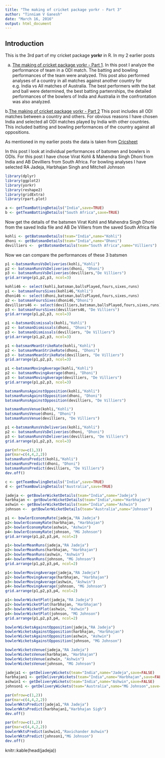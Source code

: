 ```yaml
---
title: "The making of cricket package yorkr - Part 3"
author: "Tinniam V Ganesh"
date: "March 16, 2016"
output: html_document
---
```


## Introduction
This is the 3rd part of my cricket package **yorkr** in R. In my 2 earlier posts  

a. [The making of cricket package yorkr - Part 1](https://gigadom.wordpress.com/2016/03/05/the-making-of-cricket-package-yorkr-part-1-2/). In this post I analyze the performance of team in a ODI match. The batting and bowling performances of the team were analyzed. This post also performed analyses of a country in all matches against another country for e.g. India vs All matches of Australia. The best performers with the bat and ball were determined, the best batting partenrships, the detailed performances of the bowlers of India and Australia in the confrontation was also analyzed.

b.[The making of cricket package yorkr - Part 2](https://gigadom.wordpress.com/2016/03/09/the-making-of-cricket-package-yorkr-part-2/)
This post includes all ODI matches between a country and others. For obvious reasons I have chosen India and selected all ODI matches played by India with other countries. This included batting and bowling performances of the country against all oppositions.

As mentioned in my earlier posts the data is taken from [Cricsheet](http://cricsheet.org/)

In this post I look at individual performances of batsmen and bowlers in ODIs. For this post I have chose Virat Kohli & Mahendra Singh Dhoni from India and AB Devilliers from South Africa. For bowling analyses I have selected RA Jadeja, Harbhajan Singh and Mitchell Johnson

```r
library(dplyr)
library(ggplot2)
library(yorkr)
library(reshape2)
library(gridExtra)
library(rpart.plot)
```



```r
a <- getTeamBattingDetails("India",save=TRUE)
b <- getTeamBattingDetails("South Africa",save=TRUE)

```

Now get the details of the batsmen Virat Kohli and Mahendra Singh Dhoni from the saved India file and AB De Villiers from the saved South Africa file
```r
kohli <- getBatsmanDetails(team="India",name="Kohli")
dhoni <- getBatsmanDetails(team="India",name="Dhoni")
devilliers <-  getBatsmanDetails(team="South Africa",name="Villiers")

```

Now we can compare the performances of these 3 batsmen
```r
p1 <-batsmanRunsVsDeliveries(kohli,"Kohli")
p2 <- batsmanRunsVsDeliveries(dhoni, "Dhoni")
p3 <- batsmanRunsVsDeliveries(devilliers,"De Villiers")
grid.arrange(p1,p2,p3, ncol=3)

```

```r
kohli46 <- select(kohli,batsman,ballsPlayed,fours,sixes,runs)
p1 <- batsmanFoursSixes(kohli46,"Kohli")
dhoni46 <- select(dhoni,batsman,ballsPlayed,fours,sixes,runs)
p2 <- batsmanFoursSixes(dhoni46,"Dhoni")
devilliers46 <- select(devilliers,batsman,ballsPlayed,fours,sixes,runs)
p3 <- batsmanFoursSixes(devilliers46, "De Villiers")
grid.arrange(p1,p2,p3, ncol=3)

```

```r

p1 <-batsmanDismissals(kohli,"Kohli")
p2 <- batsmanDismissals(dhoni, "Dhoni")
p3 <- batsmanDismissals(devilliers, "De Villiers")
grid.arrange(p1,p2,p3, ncol=3)

```

```r

p1 <-batsmanMeanStrikeRate(kohli,"Kohli")
p2 <- batsmanMeanStrikeRate(dhoni, "Dhoni")
p3 <- batsmanMeanStrikeRate(devilliers, "De Villiers")
grid.arrange(p1,p2,p3, ncol=3)

```

```r
p1 <-batsmanMovingAverage(kohli,"Kohli")
p2 <- batsmanMovingAverage(dhoni, "Dhoni")
p3 <- batsmanMovingAverage(devilliers, "De Villiers")
grid.arrange(p1,p2,p3, ncol=3)
```

```r
batsmanRunsAgainstOpposition(kohli,"Kohli")
batsmanRunsAgainstOpposition(dhoni, "Dhoni")
batsmanRunsAgainstOpposition(devilliers, "De Villiers")

```

```r
batsmanRunsVenue(kohli,"Kohli")
batsmanRunsVenue(dhoni, "Dhoni")
batsmanRunsVenue(devilliers, "De Villiers")

```

```r
p1 <-batsmanRunsVsDeliveries(kohli,"Kohli")
p2 <- batsmanRunsVsDeliveries(dhoni, "Dhoni")
p3 <- batsmanRunsVsDeliveries(devilliers, "De Villiers")
grid.arrange(p1,p2,p3, ncol=3)
```

```r
par(mfrow=c(1,3))
par(mar=c(4,4,2,2))
batsmanRunsPredict(kohli,"Kohli")
batsmanRunsPredict(dhoni, "Dhoni")
batsmanRunsPredict(devilliers, "De Villiers")
dev.off()
```

```r
c <- getTeamBowlingDetails("India",save=TRUE)
d <- getTeamBowlingDetails("Australia",save=TRUE)

```

```r
jadeja <- getBowlerWicketDetails(team="India",name="Jadeja")
harbhajan <- getBowlerWicketDetails(team="India",name="Harbhajan")
ashwin <- getBowlerWicketDetails(team="India",name="Ashwin")
johnson <-  getBowlerWicketDetails(team="Australia",name="Johnson")
```

```r
p1 <- bowlerEconomyRate(jadeja,"RA Jadeja")
p2<-bowlerEconomyRate(harbhajan, "Harbhajan")
p3<-bowlerEconomyRate(ashwin, "Ashwin")
p4<-bowlerEconomyRate(johnson, "MG Johnson")
grid.arrange(p1,p2,p3,p4, ncol=2)
```

```r
p1<-bowlerMeanRuns(jadeja,"RA Jadeja")
p2<-bowlerMeanRuns(harbhajan, "Harbhajan")
p3<-bowlerMeanRuns(ashwin, "Ashwin")
p4<-bowlerMeanRuns(johnson, "MG Johnson")
grid.arrange(p1,p2,p3,p4, ncol=2)
```

```r
p1<-bowlerMovingAverage(jadeja,"RA Jadeja")
p2<-bowlerMovingAverage(harbhajan, "Harbhajan")
p3<-bowlerMovingAverage(ashwin, "Ashwin")
p4<-bowlerMovingAverage(johnson, "MG Johnson")
grid.arrange(p1,p2,p3,p4, ncol=2)
```

```r
p1<-bowlerWicketPlot(jadeja,"RA Jadeja")
p2<-bowlerWicketPlot(harbhajan, "Harbhajan")
p3<-bowlerWicketPlot(ashwin, "Ashwin")
p4<-bowlerWicketPlot(johnson, "MG Johnson")
grid.arrange(p1,p2,p3,p4, ncol=2)
```

```r
bowlerWicketsAgainstOpposition(jadeja,"RA Jadeja")
bowlerWicketsAgainstOpposition(harbhajan, "Harbhajan")
bowlerWicketsAgainstOpposition(ashwin, "Ashwin")
bowlerWicketsAgainstOpposition(johnson, "MG Johnson")

```

```r
bowlerWicketsVenue(jadeja,"RA Jadeja")
bowlerWicketsVenue(harbhajan, "Harbhajan")
bowlerWicketsVenue(ashwin, "Ashwin")
bowlerWicketsVenue(johnson, "MG Johnson")

```

```r
jadeja1 <- getDeliveryWickets(team="India",name="Jadeja",save=FALSE)
harbhajan1 <- getDeliveryWickets(team="India",name="Harbhajan",save=FALSE)
ashwin1 <- getDeliveryWickets(team="India",name="Ashwin",save=FALSE)
johnson1 <- getDeliveryWickets(team="Australia",name="MG Johnson",save=FALSE)
```

```r
par(mfrow=c(1,2))
par(mar=c(4,4,2,2))
bowlerWktsPredict(jadeja1,"RA Jadeja")
bowlerWktsPredict(harbhajan1,"Harbhajan Sigh")
dev.off()
```

```r
par(mfrow=c(1,2))
par(mar=c(4,4,2,2))
bowlerWktsPredict(ashwin1,"Ravichander Ashwin")
bowlerWktsPredict(johnson1,"MG Johnson")
dev.off()
```

knitr::kable(head(jadeja))